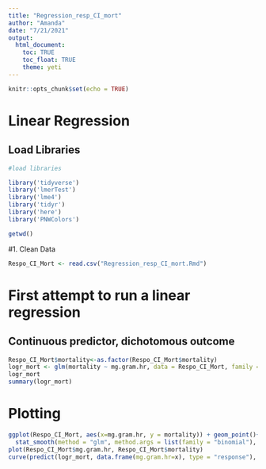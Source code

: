 ```yaml
---
title: "Regression_resp_CI_mort"
author: "Amanda"
date: "7/21/2021"
output: 
  html_document:
    toc: TRUE
    toc_float: TRUE
    theme: yeti
---
```


```r
knitr::opts_chunk$set(echo = TRUE)
```

# Linear Regression 

## Load Libraries

```r
#load libraries

library('tidyverse')
library('lmerTest')
library('lme4')
library('tidyr')
library('here')
library('PNWColors')

getwd()
```

#1. Clean Data 

```r
Respo_CI_Mort <- read.csv("Regression_resp_CI_mort.Rmd")
```

# First attempt to run a linear regression 
## Continuous predictor, dichotomous outcome

```r
Respo_CI_Mort$mortality<-as.factor(Respo_CI_Mort$mortality)
logr_mort <- glm(mortality ~ mg.gram.hr, data = Respo_CI_Mort, family = binomial)
logr_mort
summary(logr_mort)
```

# Plotting 
```r
ggplot(Respo_CI_Mort, aes(x=mg.gram.hr, y = mortality)) + geom_point()+
  stat_smooth(method = "glm", method.args = list(family = "binomial"), se=FALSE)
plot(Respo_CI_Mort$mg.gram.hr, Respo_CI_Mort$mortality)
curve(predict(logr_mort, data.frame(mg.gram.hr=x), type = "response"), add = TRUE)
```

